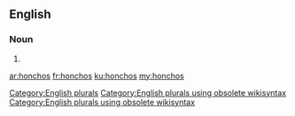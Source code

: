 ==English==

===Noun===
{{head|en}}

# {{plural of|honcho}}

[[Category:English plurals]][[Category:English plurals using obsolete wikisyntax]][[Category:English plurals using obsolete wikisyntax]]

[[ar:honchos]]
[[fr:honchos]]
[[ku:honchos]]
[[my:honchos]]